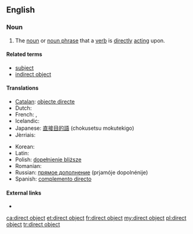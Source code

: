 ==English==

===Noun===
{{examples-right|examples=
* I see '''the car'''.
* {{qualifier|French}} Je vois '''la voiture'''.}}
{{en-noun|head=[[direct]] [[object]]}}

# {{context|grammar}} The [[noun]] or [[noun phrase]] that a [[verb]] is [[directly]] [[act]]ing upon.

====Related terms====
* [[subject]]
* [[indirect object]]

====Translations====
{{trans-top|the noun a verb is directly acting upon}}
* [[Catalan]]: [[objecte directe]] {{m}}
* Dutch: {{t+|nl|lijdend voorwerp|n}}
* French: {{t-|fr|C.O.D.|m}}, {{t+|fr|complément d'objet direct|m}}
* Icelandic: {{t-|is|beint andlag|n}}
* Japanese: [[直接目的語]] (chokusetsu mokutekigo)
* Jèrriais: {{tø|roa-jer|objet direct|m}}
{{trans-mid}}
* Korean: {{t-|ko|직접목적어|tr=jik-jeop-mok-jeok-eo|sc=Kore}}
* Latin: {{t-|la|res directa|f}}
* Polish: [[dopełnienie bliższe]] {{n}}
* Romanian: {{t-|ro|complement direct|n}}
* Russian: [[прямое дополнение]] (prjamóje dopolnénije) {{n}}
* Spanish: [[complemento directo]] {{m}}
{{trans-bottom}}

====External links====
* {{pedia}}

[[ca:direct object]]
[[et:direct object]]
[[fr:direct object]]
[[my:direct object]]
[[pl:direct object]]
[[tr:direct object]]